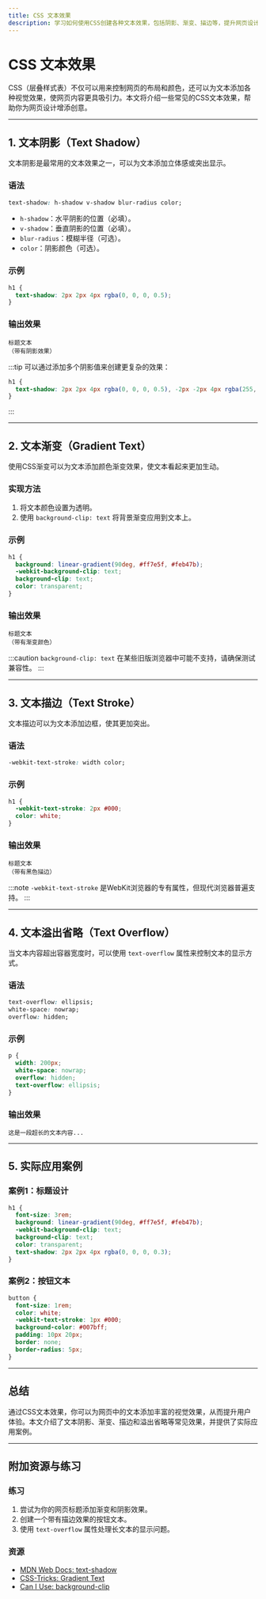 ```yaml
---
title: CSS 文本效果
description: 学习如何使用CSS创建各种文本效果，包括阴影、渐变、描边等，提升网页设计的视觉效果。
---
```


# CSS 文本效果

CSS（层叠样式表）不仅可以用来控制网页的布局和颜色，还可以为文本添加各种视觉效果，使网页内容更具吸引力。本文将介绍一些常见的CSS文本效果，帮助你为网页设计增添创意。

---

## 1. 文本阴影（Text Shadow）

文本阴影是最常用的文本效果之一，可以为文本添加立体感或突出显示。

### 语法
```css
text-shadow: h-shadow v-shadow blur-radius color;
```
- `h-shadow`：水平阴影的位置（必填）。
- `v-shadow`：垂直阴影的位置（必填）。
- `blur-radius`：模糊半径（可选）。
- `color`：阴影颜色（可选）。

### 示例
```css
h1 {
  text-shadow: 2px 2px 4px rgba(0, 0, 0, 0.5);
}
```

### 输出效果
```plaintext
标题文本
（带有阴影效果）
```

:::tip
可以通过添加多个阴影值来创建更复杂的效果：
```css
h1 {
  text-shadow: 2px 2px 4px rgba(0, 0, 0, 0.5), -2px -2px 4px rgba(255, 255, 255, 0.5);
}
```
:::

---

## 2. 文本渐变（Gradient Text）

使用CSS渐变可以为文本添加颜色渐变效果，使文本看起来更加生动。

### 实现方法
1. 将文本颜色设置为透明。
2. 使用 `background-clip: text` 将背景渐变应用到文本上。

### 示例
```css
h1 {
  background: linear-gradient(90deg, #ff7e5f, #feb47b);
  -webkit-background-clip: text;
  background-clip: text;
  color: transparent;
}
```

### 输出效果
```plaintext
标题文本
（带有渐变颜色）
```

:::caution
`background-clip: text` 在某些旧版浏览器中可能不支持，请确保测试兼容性。
:::

---

## 3. 文本描边（Text Stroke）

文本描边可以为文本添加边框，使其更加突出。

### 语法
```css
-webkit-text-stroke: width color;
```

### 示例
```css
h1 {
  -webkit-text-stroke: 2px #000;
  color: white;
}
```

### 输出效果
```plaintext
标题文本
（带有黑色描边）
```

:::note
`-webkit-text-stroke` 是WebKit浏览器的专有属性，但现代浏览器普遍支持。
:::

---

## 4. 文本溢出省略（Text Overflow）

当文本内容超出容器宽度时，可以使用 `text-overflow` 属性来控制文本的显示方式。

### 语法
```css
text-overflow: ellipsis;
white-space: nowrap;
overflow: hidden;
```

### 示例
```css
p {
  width: 200px;
  white-space: nowrap;
  overflow: hidden;
  text-overflow: ellipsis;
}
```

### 输出效果
```plaintext
这是一段超长的文本内容...
```

---

## 5. 实际应用案例

### 案例1：标题设计
```css
h1 {
  font-size: 3rem;
  background: linear-gradient(90deg, #ff7e5f, #feb47b);
  -webkit-background-clip: text;
  background-clip: text;
  color: transparent;
  text-shadow: 2px 2px 4px rgba(0, 0, 0, 0.3);
}
```

### 案例2：按钮文本
```css
button {
  font-size: 1rem;
  color: white;
  -webkit-text-stroke: 1px #000;
  background-color: #007bff;
  padding: 10px 20px;
  border: none;
  border-radius: 5px;
}
```

---

## 总结

通过CSS文本效果，你可以为网页中的文本添加丰富的视觉效果，从而提升用户体验。本文介绍了文本阴影、渐变、描边和溢出省略等常见效果，并提供了实际应用案例。

---

## 附加资源与练习

### 练习
1. 尝试为你的网页标题添加渐变和阴影效果。
2. 创建一个带有描边效果的按钮文本。
3. 使用 `text-overflow` 属性处理长文本的显示问题。

### 资源
- [MDN Web Docs: text-shadow](https://developer.mozilla.org/en-US/docs/Web/CSS/text-shadow)
- [CSS-Tricks: Gradient Text](https://css-tricks.com/snippets/css/gradient-text/)
- [Can I Use: background-clip](https://caniuse.com/background-clip-text)